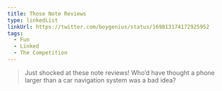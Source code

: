 ```yaml
---
title: Those Note Reviews
type: linkedList
linkUrl: https://twitter.com/boygenius/status/169813174172925952
tags:
  - Fun
  - Linked
  - The Competition
---
```


> Just shocked at these note reviews! Who’d have thought a phone larger than a car navigation system was a bad idea?
